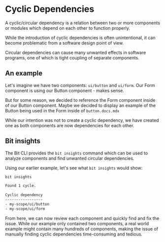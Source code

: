 # Cyclic Dependencies

A cyclic/circular dependency is a relation between two or more components or modules which depend on each other to function properly.

While the introduction of cyclic dependencies is often unintentional, it can become problematic from a software design point of view. 

Circular dependencies can cause many unwanted effects in software programs, one of which is tight coupling of separate components. 

## An example

Let's imagine we have two components: `ui/button` and `ui/form`. Our Form component is using our Button component - makes sense. 

But for some reason, we decided to reference the Form component inside of our Button component. Maybe we decided to display an example of the Button being used in the Form inside of `button.docs.mdx`

While our intention was not to create a cyclic dependency, we have created one as both components are now dependencies for each other.

## Bit insights

The Bit CLI provides the `bit insights` command which can be used to analyze components and find unwanted circular dependencies.

Using our earlier example, let's see what `bit insights` would show:

```bash
bit insights

Found 1 cycle.
  
Cyclic dependency
-----------------
- my-scope/ui/button
- my-scope/ui/form
```

From here, we can now review each component and quickly find and fix the issue. While our example only contained two components, a real world example might contain many hundreds of components, making the issue of manually finding cyclic dependencies time-consuming and tedious.